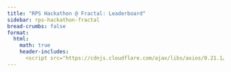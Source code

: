 ```yaml
---
title: "RPS Hackathon @ Fractal: Leaderboard"
sidebar: rps-hackathon-fractal
bread-crumbs: false
format:
  html:
    math: true
    header-includes:
      <script src="https://cdnjs.cloudflare.com/ajax/libs/axios/0.21.1/axios.min.js"></script>
---
```


<style>
    table {
        border-collapse: collapse;
        margin-top: 20px;
    }
    th, td {
        border: 1px solid #ddd;
        padding: 8px;
        text-align: center;
    }
    th {
        background-color: #f2f2f2;
    }
    .half-row-gap {
        height: 10px;
        background-color: #f9f9f9;
    }
    .half-column-gap {
        width: 10px;
        background-color: #f9f9f9;
    }
    .score-cell {
        color: black;
        text-shadow: 1px 1px 1px rgba(255,255,255,0.5);
    }
    .ebot {
        display: none;
    }
    .tournament-info {
        margin-bottom: 20px;
        font-style: italic;
    }
</style>

<div id="tournament-info"></div>
<div id="table-container"></div>

<script>
    const NON_EBOT_EXCEPTIONS = ['Di10n', 'Elijer', 'Crazytieguy'];

    async function fetchLeaderboardData() {
        try {
            const response = await axios.get('https://staff-dev1.poker.camp:8443/leaderboard-rps-hackathon-20240908');
            return response.data;
        } catch (error) {
            console.error('Error fetching data:', error);
            return null;
        }
    }

    function getColorForValue(value) {
        const normalizedValue = (value + 100) / 200; // Normalize to 0-1
        if (normalizedValue < 0.5) {
            // Red to White
            const intensity = Math.round(255 * (normalizedValue * 2));
            return `rgb(255, ${intensity}, ${intensity})`;
        } else {
            // White to Green
            const intensity = Math.round(255 * ((1 - normalizedValue) * 2));
            return `rgb(${intensity}, 255, ${intensity})`;
        }
    }

    function formatNumber(value) {
        return value > 0 ? `+${value.toFixed(2)}` : value.toFixed(2);
    }

    function isEBot(name) {
        return /^[A-Z]/.test(name) && !NON_EBOT_EXCEPTIONS.includes(name);
    }

    function formatDate(dateString) {
        const date = new Date(dateString);
        return date.toLocaleString();
    }

    function createTournamentInfo(data) {
        const { tournament_id, start_time, end_time } = data;
        return `
            <div class="tournament-info">
                Tournament ID: ${tournament_id} | 
                Started: ${formatDate(start_time)} | 
                Ended: ${formatDate(end_time)}
            </div>
        `;
    }

    function createMatrixTable(data) {
        const players = data.groups.flatMap(group => group.players);
        const nonEBots = players.filter(player => !isEBot(player.name));
        const eBots = players.filter(player => isEBot(player.name));
        const sortedPlayers = [...nonEBots, ...eBots];
        const playerNames = sortedPlayers.map(player => player.name);

        let tableHTML = '<table><tr><th>Player</th><th>Score</th><th class="half-column-gap"></th>';
        playerNames.forEach((name, index) => {
            if (index === nonEBots.length) {
                tableHTML += '<th class="half-column-gap"></th>';
            }
            tableHTML += `<th>${name}</th>`;
        });
        tableHTML += '</tr>';

        sortedPlayers.forEach((player, index) => {
            const playerClass = player.name.replace(/[^a-zA-Z0-9]/g, '_');
            const ebotClass = isEBot(player.name) ? 'ebot' : '';
            tableHTML += `<tr class="${playerClass} ${ebotClass}">`;
            tableHTML += `<td>${player.name}</td><td>${formatNumber(player.mean)}</td><td class="half-column-gap"></td>`;
            playerNames.forEach((opponentName, opponentIndex) => {
                if (opponentIndex === nonEBots.length) {
                    tableHTML += '<td class="half-column-gap"></td>';
                }
                const matchupValue = player.matchups[opponentName];
                if (matchupValue !== undefined) {
                    const backgroundColor = getColorForValue(matchupValue);
                    tableHTML += `<td class="score-cell" style="background-color: ${backgroundColor}">${formatNumber(matchupValue)}</td>`;
                } else {
                    tableHTML += '<td>-</td>';
                }
            });
            tableHTML += '</tr>';
        });

        tableHTML += '</table>';
        return tableHTML;
    }

    async function initTable() {
        const data = await fetchLeaderboardData();
        if (data) {
            const tournamentInfoContainer = document.getElementById('tournament-info');
            tournamentInfoContainer.innerHTML = createTournamentInfo(data);

            const tableContainer = document.getElementById('table-container');
            tableContainer.innerHTML = createMatrixTable(data);
        }
    }

    initTable();
</script>

